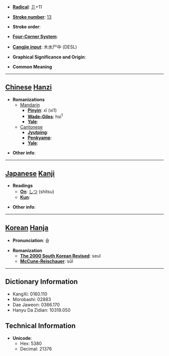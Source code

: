 * '''[[Wiktionary:Chinese radical index| Radical]]''': [[Wiktionary:Chinese radical index 卩|卩]]+11

* '''[[Wiktionary:Chinese total strokes index|Stroke number]]''': [[Wiktionary:Chinese total strokes index 13|13]]

* '''Stroke order''': 

* '''[[Wiktionary:Chinese four corner index|Four-Corner System]]''': 

* '''[[Wiktionary:Chinese Cangjie index|Cangjie input]]''': 木水尸中 (DESL)

* '''Graphical Significance and Origin''': 

* '''Common Meaning'''

----

== [[Chinese]] [[Hanzi]] ==

* '''Romanizations'''
** [[Mandarin]]
*** '''[[Pinyin]]''': xī (xi1)
*** '''[[Wade-Giles]]''': hsi<sup>1</sup>
*** '''[[Yale]]''': 
**[[Cantonese]]
***'''[[Jyutping]]''':
***'''[[Penkyamp]]''': 
***'''[[Yale]]''': 

* '''Other info''': 

----

== [[Japanese]] [[Kanji]] ==

* '''Readings'''
** '''[[On]]''': [[しつ]] (shitsu)
** '''[[Kun]]''': 

* '''Other info''':  

----

== [[Korean]] [[Hanja]] ==

* '''Pronunciation''': 슬

* '''Romanization'''
** '''[[The 2000 South Korean Revised Romanization|The 2000 South Korean Revised]]''': seul
** '''[[McCune-Reischauer]]''': sŭl

----

== Dictionary Information ==

* KangXi: 0160.110
* Morobashi: 02883
* Dae Jaweon: 0366.170
* Hanyu Da Zidian: 10319.050

== Technical Information ==

* '''Unicode''':
** Hex: 5380
** Decimal: 21376